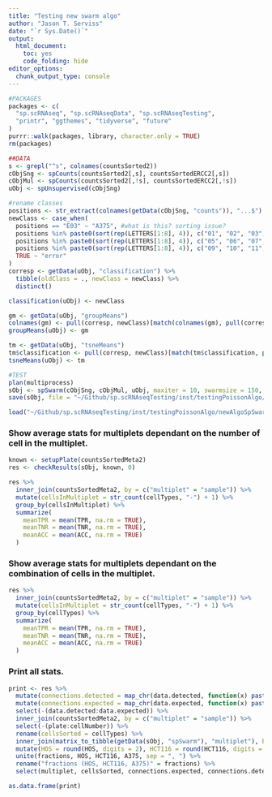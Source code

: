 ```yaml
---
title: "Testing new swarm algo"
author: "Jason T. Serviss"
date: "`r Sys.Date()`"
output:
  html_document:
    toc: yes
    code_folding: hide
editor_options: 
  chunk_output_type: console
---
```


```r
#PACKAGES
packages <- c(
  "sp.scRNAseq", "sp.scRNAseqData", "sp.scRNAseqTesting",
  "printr", "ggthemes", "tidyverse", "future"
)
purrr::walk(packages, library, character.only = TRUE)
rm(packages)

##DATA
s <- grepl("^s", colnames(countsSorted2))
cObjSng <- spCounts(countsSorted2[,s], countsSortedERCC2[,s])
cObjMul <- spCounts(countsSorted2[,!s], countsSortedERCC2[,!s])
uObj <- spUnsupervised(cObjSng)

#rename classes
positions <- str_extract(colnames(getData(cObjSng, "counts")), "...$")
newClass <- case_when(
  positions == "E03" ~ "A375", #what is this? sorting issue?
  positions %in% paste0(sort(rep(LETTERS[1:8], 4)), c("01", "02", "03", "04")) ~ "HOS",
  positions %in% paste0(sort(rep(LETTERS[1:8], 4)), c("05", "06", "07", "08")) ~ "HCT116",
  positions %in% paste0(sort(rep(LETTERS[1:8], 4)), c("09", "10", "11", "12")) ~ "A375",
  TRUE ~ "error"
)
corresp <- getData(uObj, "classification") %>%
  tibble(oldClass = ., newClass = newClass) %>%
  distinct()

classification(uObj) <- newClass

gm <- getData(uObj, "groupMeans")
colnames(gm) <- pull(corresp, newClass)[match(colnames(gm), pull(corresp, oldClass))]
groupMeans(uObj) <- gm

tm <- getData(uObj, "tsneMeans")
tm$classification <- pull(corresp, newClass)[match(tm$classification, pull(corresp, oldClass))]
tsneMeans(uObj) <- tm
```

```r
#TEST
plan(multiprocess)
sObj <- spSwarm(cObjSng, cObjMul, uObj, maxiter = 10, swarmsize = 150, nSyntheticMultiplets = 200)
save(sObj, file = "~/Github/sp.scRNAseqTesting/inst/testingPoissonAlgo/newAlgoSpSwarm.rda")
```

```r
load("~/Github/sp.scRNAseqTesting/inst/testingPoissonAlgo/newAlgoSpSwarm.rda")
```

### Show average stats for multiplets dependant on the number of cell in the multiplet.
```r
known <- setupPlate(countsSortedMeta2)
res <- checkResults(sObj, known, 0)

res %>%
  inner_join(countsSortedMeta2, by = c("multiplet" = "sample")) %>%
  mutate(cellsInMultiplet = str_count(cellTypes, "-") + 1) %>%
  group_by(cellsInMultiplet) %>%
  summarize(
    meanTPR = mean(TPR, na.rm = TRUE),
    meanTNR = mean(TNR, na.rm = TRUE),
    meanACC = mean(ACC, na.rm = TRUE)
  )
```

### Show average stats for multiplets dependant on the combination of cells in the multiplet.
```r
res %>%
  inner_join(countsSortedMeta2, by = c("multiplet" = "sample")) %>%
  mutate(cellsInMultiplet = str_count(cellTypes, "-") + 1) %>%
  group_by(cellTypes) %>%
  summarize(
    meanTPR = mean(TPR, na.rm = TRUE),
    meanTNR = mean(TNR, na.rm = TRUE),
    meanACC = mean(ACC, na.rm = TRUE)
  )
```

### Print all stats.
```r
print <- res %>% 
  mutate(connections.detected = map_chr(data.detected, function(x) paste(unlist(x), collapse = ", "))) %>%
  mutate(connections.expected = map_chr(data.expected, function(x) paste(unlist(x), collapse = ", "))) %>%
  select(-(data.detected:data.expected)) %>%
  inner_join(countsSortedMeta2, by = c("multiplet" = "sample")) %>%
  select(-(plate:cellNumber)) %>%
  rename(cellsSorted = cellTypes) %>%
  inner_join(matrix_to_tibble(getData(sObj, "spSwarm"), "multiplet"), by = "multiplet") %>%
  mutate(HOS = round(HOS, digits = 2), HCT116 = round(HCT116, digits = 2), A375 = round(A375, digits = 2)) %>%
  unite(fractions, HOS, HCT116, A375, sep = ", ") %>%
  rename("fractions (HOS, HCT116, A375)" = fractions) %>%
  select(multiplet, cellsSorted, connections.expected, connections.detected, `fractions (HOS, HCT116, A375)`, tp:ACC)

as.data.frame(print)
```



